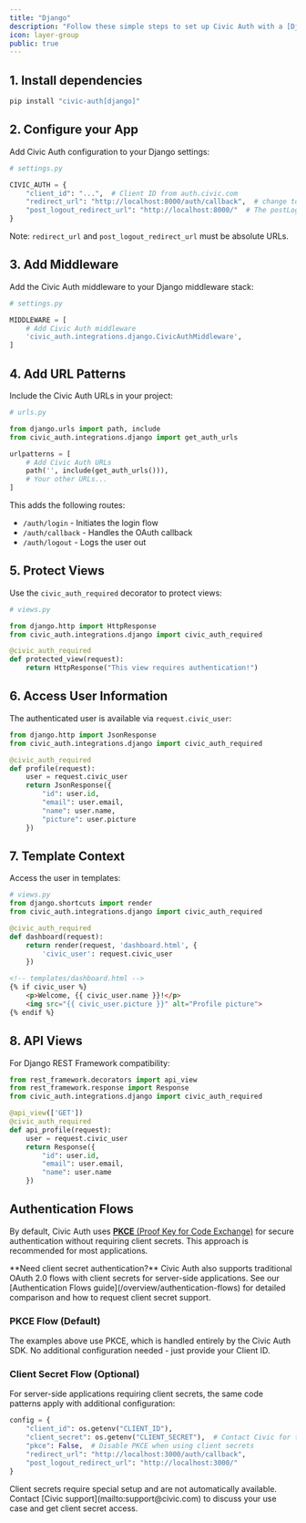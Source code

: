 ```yaml
---
title: "Django"
description: "Follow these simple steps to set up Civic Auth with a [Django](https://www.djangoproject.com/) backend (a working example is available in the [github repo](https://github.com/civicteam/civic-auth-py/tree/main/examples/django))."
icon: layer-group
public: true
---
```




## 1. Install dependencies

```bash
pip install "civic-auth[django]"
```

## 2. Configure your App

Add Civic Auth configuration to your Django settings:

```python
# settings.py

CIVIC_AUTH = {
    "client_id": "...",  # Client ID from auth.civic.com
    "redirect_url": "http://localhost:8000/auth/callback",  # change to your domain when deploying
    "post_logout_redirect_url": "http://localhost:8000/"  # The postLogoutRedirectUrl is the URL where the user will be redirected after successfully logging out from Civic's auth server.
}
```

Note: `redirect_url` and `post_logout_redirect_url` must be absolute URLs.

## 3. Add Middleware

Add the Civic Auth middleware to your Django middleware stack:

```python
# settings.py

MIDDLEWARE = [
    # Add Civic Auth middleware
    'civic_auth.integrations.django.CivicAuthMiddleware',
]
```

## 4. Add URL Patterns

Include the Civic Auth URLs in your project:

```python
# urls.py

from django.urls import path, include
from civic_auth.integrations.django import get_auth_urls

urlpatterns = [
    # Add Civic Auth URLs
    path('', include(get_auth_urls())),
    # Your other URLs...
]
```

This adds the following routes:
- `/auth/login` - Initiates the login flow
- `/auth/callback` - Handles the OAuth callback
- `/auth/logout` - Logs the user out

## 5. Protect Views

Use the `civic_auth_required` decorator to protect views:

```python
# views.py

from django.http import HttpResponse
from civic_auth.integrations.django import civic_auth_required

@civic_auth_required
def protected_view(request):
    return HttpResponse("This view requires authentication!")
```

## 6. Access User Information

The authenticated user is available via `request.civic_user`:

```python
from django.http import JsonResponse
from civic_auth.integrations.django import civic_auth_required

@civic_auth_required
def profile(request):
    user = request.civic_user
    return JsonResponse({
        "id": user.id,
        "email": user.email,
        "name": user.name,
        "picture": user.picture
    })
```

## 7. Template Context

Access the user in templates:

```python
# views.py
from django.shortcuts import render
from civic_auth.integrations.django import civic_auth_required

@civic_auth_required
def dashboard(request):
    return render(request, 'dashboard.html', {
        'civic_user': request.civic_user
    })
```

```html
<!-- templates/dashboard.html -->
{% if civic_user %}
    <p>Welcome, {{ civic_user.name }}!</p>
    <img src="{{ civic_user.picture }}" alt="Profile picture">
{% endif %}
```

## 8. API Views

For Django REST Framework compatibility:

```python
from rest_framework.decorators import api_view
from rest_framework.response import Response
from civic_auth.integrations.django import civic_auth_required

@api_view(['GET'])
@civic_auth_required
def api_profile(request):
    user = request.civic_user
    return Response({
        "id": user.id,
        "email": user.email,
        "name": user.name
    })
```

## Authentication Flows

By default, Civic Auth uses [**PKCE** (Proof Key for Code Exchange)](https://oauth.net/2/pkce/) for secure authentication without requiring client secrets. This approach is recommended for most applications.

<Info>
**Need client secret authentication?** Civic Auth also supports traditional OAuth 2.0 flows with client secrets for server-side applications. See our [Authentication Flows guide](/overview/authentication-flows) for detailed comparison and how to request client secret support.
</Info>

### PKCE Flow (Default)
The examples above use PKCE, which is handled entirely by the Civic Auth SDK. No additional configuration needed - just provide your Client ID.

### Client Secret Flow (Optional)
For server-side applications requiring client secrets, the same code patterns apply with additional configuration:

```python
config = {
    "client_id": os.getenv("CLIENT_ID"),
    "client_secret": os.getenv("CLIENT_SECRET"),  # Contact Civic for this
    "pkce": False,  # Disable PKCE when using client secrets
    "redirect_url": "http://localhost:3000/auth/callback",
    "post_logout_redirect_url": "http://localhost:3000/"
}
```

<Warning>
Client secrets require special setup and are not automatically available. Contact [Civic support](mailto:support@civic.com) to discuss your use case and get client secret access.
</Warning>